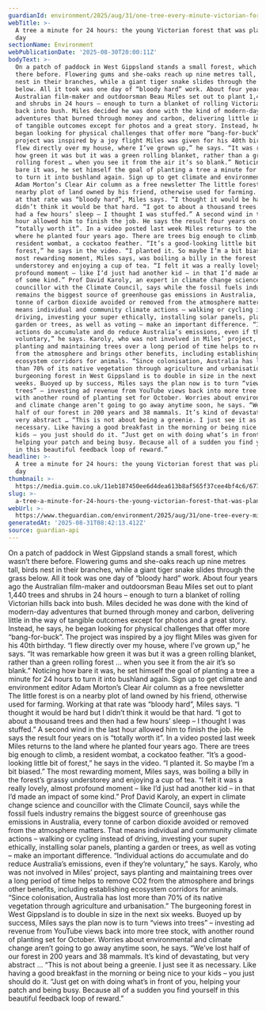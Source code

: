 ```yaml
---
guardianId: environment/2025/aug/31/one-tree-every-minute-victorian-forest-planted-in-day
webTitle: >-
  A tree a minute for 24 hours: the young Victorian forest that was planted in a
  day
sectionName: Environment
webPublicationDate: '2025-08-30T20:00:11Z'
bodyText: >-
  On a patch of paddock in West Gippsland stands a small forest, which wasn’t
  there before. Flowering gums and she-oaks reach up nine metres tall, birds
  nest in their branches, while a giant tiger snake slides through the grass
  below. All it took was one day of “bloody hard” work. About four years ago the
  Australian film-maker and outdoorsman Beau Miles set out to plant 1,440 trees
  and shrubs in 24 hours – enough to turn a blanket of rolling Victorian hills
  back into bush. Miles decided he was done with the kind of modern-day
  adventures that burned through money and carbon, delivering little in the way
  of tangible outcomes except for photos and a great story. Instead, he says, he
  began looking for physical challenges that offer more “bang-for-buck”. The
  project was inspired by a joy flight Miles was given for his 40th birthday. “I
  flew directly over my house, where I’ve grown up,” he says. “It was remarkable
  how green it was but it was a green rolling blanket, rather than a green
  rolling forest … when you see it from the air it’s so blank.” Noticing how
  bare it was, he set himself the goal of planting a tree a minute for 24 hours
  to turn it into bushland again. Sign up to get climate and environment editor
  Adam Morton’s Clear Air column as a free newsletter The little forest is on a
  nearby plot of land owned by his friend, otherwise used for farming. Working
  at that rate was “bloody hard”, Miles says. “I thought it would be hard but I
  didn’t think it would be that hard. “I got to about a thousand trees and then
  had a few hours’ sleep – I thought I was stuffed.” A second wind in the last
  hour allowed him to finish the job. He says the result four years on is
  “totally worth it”. In a video posted last week Miles returns to the land
  where he planted four years ago. There are trees big enough to climb, a
  resident wombat, a cockatoo feather. “It’s a good-looking little bit of
  forest,” he says in the video. “I planted it. So maybe I’m a bit biased.” The
  most rewarding moment, Miles says, was boiling a billy in the forest’s grassy
  understorey and enjoying a cup of tea. “I felt it was a really lovely, almost
  profound moment – like I’d just had another kid – in that I’d made an impact
  of some kind.” Prof David Karoly, an expert in climate change science and
  councillor with the Climate Council, says while the fossil fuels industry
  remains the biggest source of greenhouse gas emissions in Australia, every
  tonne of carbon dioxide avoided or removed from the atmosphere matters. That
  means individual and community climate actions – walking or cycling instead of
  driving, investing your super ethically, installing solar panels, planting a
  garden or trees, as well as voting – make an important difference. “Individual
  actions do accumulate and do reduce Australia’s emissions, even if they’re
  voluntary,” he says. Karoly, who was not involved in Miles’ project, says
  planting and maintaining trees over a long period of time helps to remove CO2
  from the atmosphere and brings other benefits, including establishing
  ecosystem corridors for animals. “Since colonisation, Australia has lost more
  than 70% of its native vegetation through agriculture and urbanisation.” The
  burgeoning forest in West Gippsland is to double in size in the next six
  weeks. Buoyed up by success, Miles says the plan now is to turn “views into
  trees” – investing ad revenue from YouTube views back into more tree stock,
  with another round of planting set for October. Worries about environmental
  and climate change aren’t going to go away anytime soon, he says. “We’ve lost
  half of our forest in 200 years and 38 mammals. It’s kind of devastating, but
  very abstract … “This is not about being a greenie. I just see it as
  necessary. Like having a good breakfast in the morning or being nice to your
  kids – you just should do it. “Just get on with doing what’s in front of you,
  helping your patch and being busy. Because all of a sudden you find yourself
  in this beautiful feedback loop of reward.”
headline: >-
  A tree a minute for 24 hours: the young Victorian forest that was planted in a
  day
thumbnail: >-
  https://media.guim.co.uk/11eb187450ee6d4dea613b8af565f37cee4bf4c6/677_0_2700_2160/500.jpg
slug: >-
  a-tree-a-minute-for-24-hours-the-young-victorian-forest-that-was-planted-in-a-day
webUrl: >-
  https://www.theguardian.com/environment/2025/aug/31/one-tree-every-minute-victorian-forest-planted-in-day
generatedAt: '2025-08-31T08:42:13.412Z'
source: guardian-api
---
```

On a patch of paddock in West Gippsland stands a small forest, which wasn’t there before. Flowering gums and she-oaks reach up nine metres tall, birds nest in their branches, while a giant tiger snake slides through the grass below. All it took was one day of “bloody hard” work. About four years ago the Australian film-maker and outdoorsman Beau Miles set out to plant 1,440 trees and shrubs in 24 hours – enough to turn a blanket of rolling Victorian hills back into bush. Miles decided he was done with the kind of modern-day adventures that burned through money and carbon, delivering little in the way of tangible outcomes except for photos and a great story. Instead, he says, he began looking for physical challenges that offer more “bang-for-buck”. The project was inspired by a joy flight Miles was given for his 40th birthday. “I flew directly over my house, where I’ve grown up,” he says. “It was remarkable how green it was but it was a green rolling blanket, rather than a green rolling forest … when you see it from the air it’s so blank.” Noticing how bare it was, he set himself the goal of planting a tree a minute for 24 hours to turn it into bushland again. Sign up to get climate and environment editor Adam Morton’s Clear Air column as a free newsletter The little forest is on a nearby plot of land owned by his friend, otherwise used for farming. Working at that rate was “bloody hard”, Miles says. “I thought it would be hard but I didn’t think it would be that hard. “I got to about a thousand trees and then had a few hours’ sleep – I thought I was stuffed.” A second wind in the last hour allowed him to finish the job. He says the result four years on is “totally worth it”. In a video posted last week Miles returns to the land where he planted four years ago. There are trees big enough to climb, a resident wombat, a cockatoo feather. “It’s a good-looking little bit of forest,” he says in the video. “I planted it. So maybe I’m a bit biased.” The most rewarding moment, Miles says, was boiling a billy in the forest’s grassy understorey and enjoying a cup of tea. “I felt it was a really lovely, almost profound moment – like I’d just had another kid – in that I’d made an impact of some kind.” Prof David Karoly, an expert in climate change science and councillor with the Climate Council, says while the fossil fuels industry remains the biggest source of greenhouse gas emissions in Australia, every tonne of carbon dioxide avoided or removed from the atmosphere matters. That means individual and community climate actions – walking or cycling instead of driving, investing your super ethically, installing solar panels, planting a garden or trees, as well as voting – make an important difference. “Individual actions do accumulate and do reduce Australia’s emissions, even if they’re voluntary,” he says. Karoly, who was not involved in Miles’ project, says planting and maintaining trees over a long period of time helps to remove CO2 from the atmosphere and brings other benefits, including establishing ecosystem corridors for animals. “Since colonisation, Australia has lost more than 70% of its native vegetation through agriculture and urbanisation.” The burgeoning forest in West Gippsland is to double in size in the next six weeks. Buoyed up by success, Miles says the plan now is to turn “views into trees” – investing ad revenue from YouTube views back into more tree stock, with another round of planting set for October. Worries about environmental and climate change aren’t going to go away anytime soon, he says. “We’ve lost half of our forest in 200 years and 38 mammals. It’s kind of devastating, but very abstract … “This is not about being a greenie. I just see it as necessary. Like having a good breakfast in the morning or being nice to your kids – you just should do it. “Just get on with doing what’s in front of you, helping your patch and being busy. Because all of a sudden you find yourself in this beautiful feedback loop of reward.”
